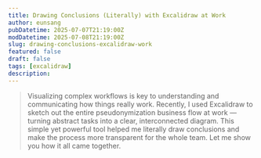 ```yaml
---
title: Drawing Conclusions (Literally) with Excalidraw at Work
author: eunsang
pubDatetime: 2025-07-07T21:19:00Z
modDatetime: 2025-07-08T21:19:00Z
slug: drawing-conclusions-excalidraw-work
featured: false
draft: false
tags: [excalidraw]
description:
---
```



> Visualizing complex workflows is key to understanding and communicating how things really work.
> Recently, I used Excalidraw to sketch out the entire pseudonymization business flow at work — turning abstract tasks into a clear, interconnected diagram. This simple yet powerful tool helped me literally draw conclusions and make the process more transparent for the whole team.
> Let me show you how it all came together.

<ExcalidrawSVG
  src={pseudonymizationBusinessFlow}
  alt="Pseudonymization business flow diagram"
  caption="Pseudonymization business flow diagram"
/>
